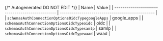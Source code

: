 {/* Autogenerated DO NOT EDIT  */}
| Name                                             | Value                                            |
| ------------------------------------------------ | ------------------------------------------------ |
| `schemasAuthConnectionOptionsOidcTypegoogleApps` | google_apps                                      |
| `schemasAuthConnectionOptionsOidcTypeoidc`       | oidc                                             |
| `schemasAuthConnectionOptionsOidcTypesamlp`      | samlp                                            |
| `schemasAuthConnectionOptionsOidcTypewaad`       | waad                                             |